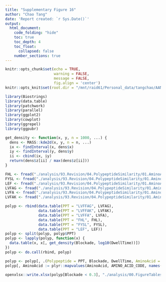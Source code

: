 ```yaml
---
title: "Supplementary Figure 16"
author: "Chao Tang"
date: 'Report created: `r Sys.Date()`'
output: 
  html_document: 
    code_folding: "hide"
    toc: true
    toc_depth: 4
    toc_float: 
      collapsed: false
    number_sections: true
---
```


```r
knitr::opts_chunk$set(echo = TRUE, 
                      warning = FALSE, 
                      message = FALSE, 
                      fig.align = 'center')
knitr::opts_knit$set(root.dir = "/mnt/raid61/Personal_data/tangchao/AANanopore")
```

```r
library(Biostrings)
library(data.table)
library(patchwork)
library(parallel)
library(ggplot2)
library(cowplot)
library(ggrepel)
library(ggpubr)
```

```r
get_density <- function(x, y, n = 1000, ...) {
  dens <- MASS::kde2d(x, y, n = n, ...)
  ix <- findInterval(x, dens$x)
  iy <- findInterval(y, dens$y)
  ii <- cbind(ix, iy)
  return(dens$z[ii] / max(dens$z[ii]))
}
```

```r
FHL <- fread("./analysis/93.Revision/04.PolypeptideSimilarity/01.AminoAcidPrediction/FHL.txt", sep = "\t")
FYSL <- fread("./analysis/93.Revision/04.PolypeptideSimilarity/01.AminoAcidPrediction/FYSL.txt", sep = "\t")
LEF <- fread("./analysis/93.Revision/04.PolypeptideSimilarity/01.AminoAcidPrediction/LEF.txt", sep = "\t")
LVFAG <- fread("./analysis/93.Revision/04.PolypeptideSimilarity/01.AminoAcidPrediction/LVFAG.txt", sep = "\t")
LVFA <- fread("./analysis/93.Revision/04.PolypeptideSimilarity/01.AminoAcidPrediction/LVFA.txt", sep = "\t")
LVFAK <- fread("./analysis/93.Revision/04.PolypeptideSimilarity/01.AminoAcidPrediction/LVFAK.txt", sep = "\t")
```

```r
polyp <- rbind(data.table(PPT = "LVFFAG", LVFAG), 
               data.table(PPT = "LVFFAK", LVFAK), 
               data.table(PPT = "LVFFA", LVFA), 
               data.table(PPT = "FHL", FHL), 
               data.table(PPT = "FYSL", FYSL), 
               data.table(PPT = "LEF", LEF))
polyp <- split(polyp, polyp$PPT)
polyp <- lapply(polyp, function(x) {
  data.table(x, x[, get_density(Blockade, log10(DwellTime))])
})
polyp <- do.call(rbind, polyp)
```

```r
polyp <- polyp[, .(Polypeptide = PPT, Blockade, DwellTime, AminoAcid = Pred2, Density = V2)]
polyp[, AminoAcid := plyr::mapvalues(AminoAcid, AMINO_ACID_CODE, names(AMINO_ACID_CODE))]
```

```r
openxlsx::write.xlsx(polyp[Blockade < 0.3], "./analysis/00.FigureTables/Rebuttal/Jan06/Figures/Data/SupFig16.xlsx", overwrite = T)
```
